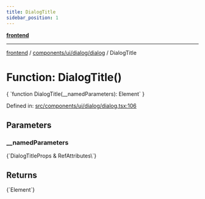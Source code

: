 ```yaml
---
title: DialogTitle
sidebar_position: 1
---
```



[**frontend**](../../../../..)

***

[frontend](../../../../..) / [components/ui/dialog/dialog](..) / DialogTitle

# Function: DialogTitle()

<CodeBlock language="ts">
{ `function DialogTitle(__namedParameters): Element` }
</CodeBlock>

Defined in: [src/components/ui/dialog/dialog.tsx:106](https://github.com/svsticky/CommitteeClash/blob/f974faa16c13593c1cc0eea50bf89b045abdabb5/frontend/src/components/ui/dialog/dialog.tsx#L106)

## Parameters

### \_\_namedParameters
<CodeBlock language="ts">
{`DialogTitleProps & RefAttributes\<HTMLHeadingElement\>`}
</CodeBlock>

## Returns
<CodeBlock language="ts">
{`Element`}
</CodeBlock>